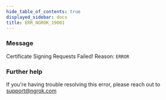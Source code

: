 ```yaml
---
hide_table_of_contents: true
displayed_sidebar: docs
title: ERR_NGROK_19001
---
```


### Message

Certificate Signing Requests Failed! Reason: `ERROR`

### Further help

If you're having trouble resolving this error, please reach out to [support@ngrok.com](mailto:support@ngrok.com?subject=Help%20with%20ERR_NGROK_19001)
